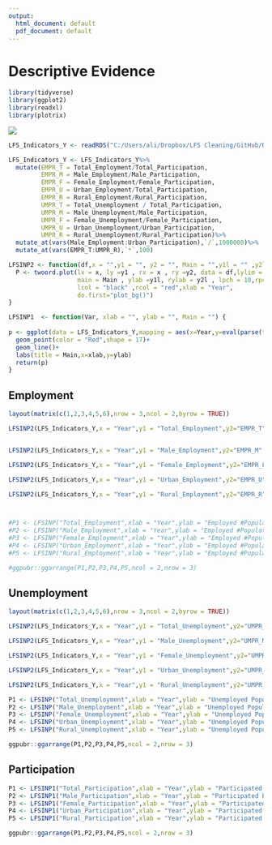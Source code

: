 ```yaml
---
output:
  html_document: default
  pdf_document: default
---
```

# Descriptive Evidence


```r
library(tidyverse)
library(ggplot2)
library(readxl)
library(plotrix)

```


![](G:/Github/LFS/Iran-Labor-Force-Survey/RMarkDown/Figures/Employment Status.svg)

```r
LFS_Indicators_Y <- readRDS("C:/Users/ali/Dropbox/LFS Cleaning/GitHub/R Codes/Consistency/LFS_Indicators_Y.RDS")

LFS_Indicators_Y <- LFS_Indicators_Y%>%
  mutate(EMPR_T = Total_Employment/Total_Participation,
         EMPR_M = Male_Employment/Male_Participation,
         EMPR_F = Female_Employment/Female_Participation,
         EMPR_U = Urban_Employment/Total_Participation,
         EMPR_R = Rural_Employment/Rural_Participation,
         UMPR_T = Total_Unemployment / Total_Participation,
         UMPR_M = Male_Unemployment/Male_Participation,
         UMPR_F = Female_Unemployment/Female_Participation,
         UMPR_U = Urban_Unemployment/Urban_Participation,
         UMPR_R = Rural_Unemployment/Rural_Participation)%>%
  mutate_at(vars(Male_Employment:Urban_Participation),`/`,1000000)%>%
  mutate_at(vars(EMPR_T:UMPR_R),`*`,100)

LFSINP2 <- function(df,x = "",y1 = "", y2 = "", Main = "",y1l = "" ,y2l = "",y1lim =NULL ){
  P <- twoord.plot(lx = x, ly =y1 , rx = x , ry =y2, data = df,lylim = y1lim,mar = c(6,5,5,5),
                   main = Main , ylab =y1l, rylab = y2l , lpch = 10,rpch = 10,
                   lcol = "black" ,rcol = "red",xlab = "Year",
                   do.first="plot_bg()")
}

LFSINP1  <- function(Var, xlab = "", ylab = "", Main = "") {
  
p <- ggplot(data = LFS_Indicators_Y,mapping = aes(x=Year,y=eval(parse(text =Var ))))+
  geom_point(color = "Red",shape = 17)+
  geom_line()+
  labs(title = Main,x=xlab,y=ylab)
  return(p)
}
```

## Employment

```r
layout(matrix(c(1,2,3,4,5,6),nrow = 3,ncol = 2,byrow = TRUE))

LFSINP2(LFS_Indicators_Y,x = "Year",y1 = "Total_Employment",y2="EMPR_T" ,Main = "Total Employment",y1l = "Employed Pop (Million)",y2l = "Employment rate (%)",y1lim = c(20,25))


LFSINP2(LFS_Indicators_Y,x = "Year",y1 = "Male_Employment",y2="EMPR_M" ,Main = "Male Employment",y1l = "Employed Pop (Million)",y2l = "Employment rate (%)",y1lim = c(16.5,20))

LFSINP2(LFS_Indicators_Y,x = "Year",y1 = "Female_Employment",y2="EMPR_F" ,Main = "Female Employment",y1l = "Employed Pop (Million)",y2l = "Employment rate (%)",y1lim = c(3,4.4))

LFSINP2(LFS_Indicators_Y,x = "Year",y1 = "Urban_Employment",y2="EMPR_U" ,Main = "Urban Employment",y1l = "Employed Pop (Million)",y2l = "Employment rate (%)",y1lim = c(13,18))

LFSINP2(LFS_Indicators_Y,x = "Year",y1 = "Rural_Employment",y2="EMPR_R" ,Main = "Rural Employment",y1l = "Employed Pop (Million)",y2l = "Employment rate (%)",y1lim = c(6,7.4))



#P1 <- LFSINP("Total_Employment",xlab = "Year",ylab = "Employed #Population",Main = "Total Employment")
#P2 <- LFSINP("Male_Employment",xlab = "Year",ylab = "Employed #Population",Main = "Male Employment")
#P3 <- LFSINP("Female_Employment",xlab = "Year",ylab = "Employed #Population",Main = "Female Employment")
#P4 <- LFSINP("Urban_Employment",xlab = "Year",ylab = "Employed #Population",Main = "Urban Employment")
#P5 <- LFSINP("Rural_Employment",xlab = "Year",ylab = "Employed #Population",Main = "Rural Employment")

#ggpubr::ggarrange(P1,P2,P3,P4,P5,ncol = 2,nrow = 3)

```

## Unemployment
```r
layout(matrix(c(1,2,3,4,5,6),nrow = 3,ncol = 2,byrow = TRUE))

LFSINP2(LFS_Indicators_Y,x = "Year",y1 = "Total_Unemployment",y2="UMPR_T" ,Main = "Total Unemployment",y1l = "Unemployed Pop (Million)",y2l = "Unemployment rate (%)",y1lim = c(2.2,3.41))

LFSINP2(LFS_Indicators_Y,x = "Year",y1 = "Male_Unemployment",y2="UMPR_M" ,Main = "Male Unemployment",y1l = "Unemployed Pop (Million)",y2l = "Unemployment rate (%)",y1lim = c(1.6,2.31))

LFSINP2(LFS_Indicators_Y,x = "Year",y1 = "Female_Unemployment",y2="UMPR_F" ,Main = "Female Employment",y1l = "Unemployed Pop (Million)",y2l = "Unemployment rate (%)",y1lim = c(0.6,1.11))

LFSINP2(LFS_Indicators_Y,x = "Year",y1 = "Urban_Unemployment",y2="UMPR_U" ,Main = "Urban Unemployment",y1l = "Unemployed Pop (Million)",y2l = "Unemployment rate (%)",y1lim = c(1.8,2.81))

LFSINP2(LFS_Indicators_Y,x = "Year",y1 = "Rural_Unemployment",y2="UMPR_R" ,Main = "Rural Unemployment",y1l = "Unemployed Pop (Million)",y2l = "Unemployment rate (%)",y1lim = c(0.45,0.66))

```

```r
P1 <- LFSINP("Total_Unemployment",xlab = "Year",ylab = "Unemployed Population",Main = "Total Unemployment")
P2 <- LFSINP("Male_Unemployment",xlab = "Year",ylab = "Unemployed Population",Main = "Male Unemployment")
P3 <- LFSINP("Female_Unemployment",xlab = "Year",ylab = "Unemployed Population",Main = "Female Unemployment")
P4 <- LFSINP("Urban_Unemployment",xlab = "Year",ylab = "Unemployed Population",Main = "Urban Unemployment")
P5 <- LFSINP("Rural_Unemployment",xlab = "Year",ylab = "Unemployed Population",Main = "Rural Unemployment")

ggpubr::ggarrange(P1,P2,P3,P4,P5,ncol = 2,nrow = 3)
```

## Participation

```r
P1 <- LFSINP1("Total_Participation",xlab = "Year",ylab = "Participated Population",Main = "Total Participation")
P2 <- LFSINP1("Male_Participation",xlab = "Year",ylab = "Participated Population",Main = "Male Participation")
P3 <- LFSINP1("Female_Participation",xlab = "Year",ylab = "Participated Population",Main = "Female Participation")
P4 <- LFSINP1("Urban_Participation",xlab = "Year",ylab = "Participated Population",Main = "Urban Participation")
P5 <- LFSINP1("Rural_Participation",xlab = "Year",ylab = "Participated Population",Main = "Rural Participation")

ggpubr::ggarrange(P1,P2,P3,P4,P5,ncol = 2,nrow = 3)
```

